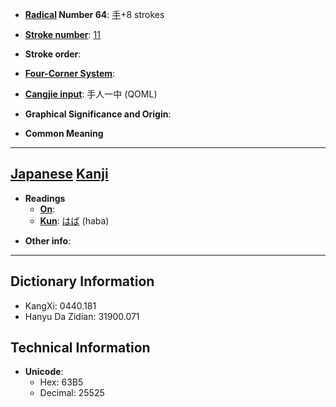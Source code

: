 * '''[[Wiktionary:Chinese radical index| Radical]] Number 64''': [[Wiktionary:Chinese radical index 手|手]]+8 strokes

* '''[[Wiktionary:Chinese total strokes index|Stroke number]]''': [[Wiktionary:Chinese total strokes index 11|11]]

* '''Stroke order''': 

* '''[[Wiktionary:Chinese four corner index|Four-Corner System]]''': 

* '''[[Wiktionary:Chinese Cangjie index|Cangjie input]]''': 手人一中 (QOML)

* '''Graphical Significance and Origin''': 

* '''Common Meaning'''

----

== [[Japanese]] [[Kanji]] ==

* '''Readings'''
** '''[[On]]''': 
** '''[[Kun]]''': [[はば]] (haba)

* '''Other info''':  

----

== Dictionary Information ==

* KangXi: 0440.181
* Hanyu Da Zidian: 31900.071

== Technical Information ==

* '''Unicode''':
** Hex: 63B5
** Decimal: 25525
